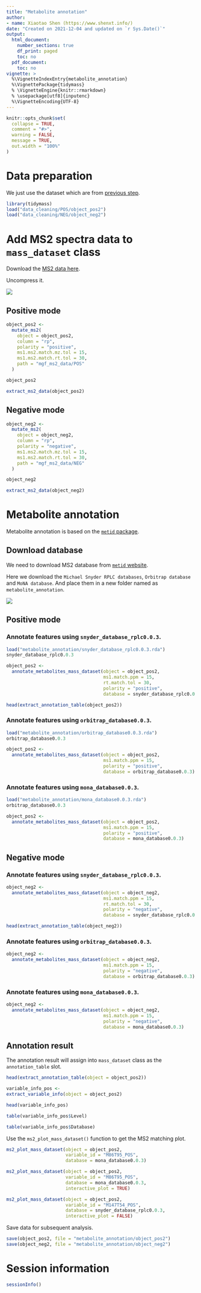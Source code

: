 ```yaml
---
title: "Metabolite annotation"
author:
- name: Xiaotao Shen (https://www.shenxt.info/)
date: "Created on 2021-12-04 and updated on `r Sys.Date()`"
output:
  html_document:
    number_sections: true
    df_print: paged
    toc: no
  pdf_document:
    toc: no
vignette: >
  %\VignetteIndexEntry{metabolite_annotation}
  %\VignettePackage{tidymass}
  % \VignetteEngine{knitr::rmarkdown}
  % \usepackage[utf8]{inputenc}
  %\VignetteEncoding{UTF-8}
---
```


```r
knitr::opts_chunk$set(
  collapse = TRUE,
  comment = "#>",
  warning = FALSE,
  message = TRUE,
  out.width = "100%"
)
```

# **Data preparation**

We just use the dataset which are from [previous step](https://tidymass.github.io/tidymass/articles/data_cleaning.html).

```r
library(tidymass)
load("data_cleaning/POS/object_pos2")
load("data_cleaning/NEG/object_neg2")
```

# **Add MS2 spectra data to `mass_dataset` class**

Download the [MS2 data here](https://drive.google.com/file/d/1FY3x7q5i1g3oSLaVej__ZaZ4XSX-mWBQ/view?usp=sharing).

Uncompress it.

![](figures/Screen-Shot-7.png)

## Positive mode

```r
object_pos2 <-
  mutate_ms2(
    object = object_pos2,
    column = "rp",
    polarity = "positive",
    ms1.ms2.match.mz.tol = 15,
    ms1.ms2.match.rt.tol = 30,
    path = "mgf_ms2_data/POS"
  )
```

```r
object_pos2
```

```r
extract_ms2_data(object_pos2)
```


## Negative mode

```r
object_neg2 <-
  mutate_ms2(
    object = object_neg2,
    column = "rp",
    polarity = "negative",
    ms1.ms2.match.mz.tol = 15,
    ms1.ms2.match.rt.tol = 30,
    path = "mgf_ms2_data/NEG"
  )
```

```r
object_neg2
```

```r
extract_ms2_data(object_neg2)
```

# **Metabolite annotation**

Metabolite annotation is based on the [`metid` package](https://tidymass.github.io/metid/).

## Download database

We need to download MS2 database from [`metid` website](https://tidymass.github.io/metid/articles/public_databases.html).

Here we download the `Michael Snyder RPLC databases`, `Orbitrap database` and `MoNA database`. And place them in a new folder named as `metabolite_annotation`.

![](figures/Screen-Shot-8.png)

## Positive mode

### Annotate features using `snyder_database_rplc0.0.3`.

```r
load("metabolite_annotation/snyder_database_rplc0.0.3.rda")
snyder_database_rplc0.0.3
```

```r
object_pos2 <-
  annotate_metabolites_mass_dataset(object = object_pos2, 
                                    ms1.match.ppm = 15, 
                                    rt.match.tol = 30, 
                                    polarity = "positive",
                                    database = snyder_database_rplc0.0.3)
```

```r
head(extract_annotation_table(object_pos2))
```

### Annotate features using `orbitrap_database0.0.3`.

```r
load("metabolite_annotation/orbitrap_database0.0.3.rda")
orbitrap_database0.0.3
```

```r
object_pos2 <- 
  annotate_metabolites_mass_dataset(object = object_pos2, 
                                    ms1.match.ppm = 15, 
                                    polarity = "positive",
                                    database = orbitrap_database0.0.3)
```

### Annotate features using `mona_database0.0.3`.

```r
load("metabolite_annotation/mona_database0.0.3.rda")
orbitrap_database0.0.3
```

```r
object_pos2 <- 
  annotate_metabolites_mass_dataset(object = object_pos2, 
                                    ms1.match.ppm = 15, 
                                    polarity = "positive",
                                    database = mona_database0.0.3)
```

## Negative mode

### Annotate features using `snyder_database_rplc0.0.3`.

```r
object_neg2 <- 
  annotate_metabolites_mass_dataset(object = object_neg2, 
                                    ms1.match.ppm = 15, 
                                    rt.match.tol = 30,
                                    polarity = "negative",
                                    database = snyder_database_rplc0.0.3)
```

```r
head(extract_annotation_table(object_neg2))
```

### Annotate features using `orbitrap_database0.0.3`.

```r
object_neg2 <- 
  annotate_metabolites_mass_dataset(object = object_neg2, 
                                    ms1.match.ppm = 15, 
                                    polarity = "negative",
                                    database = orbitrap_database0.0.3)
```

### Annotate features using `mona_database0.0.3`.

```r
object_neg2 <- 
  annotate_metabolites_mass_dataset(object = object_neg2, 
                                    ms1.match.ppm = 15, 
                                    polarity = "negative",
                                    database = mona_database0.0.3)
```


## Annotation result

The annotation result will assign into `mass_dataset` class as the `annotation_table` slot.

```r
head(extract_annotation_table(object = object_pos2))
```

```r
variable_info_pos <- 
extract_variable_info(object = object_pos2)
```

```r
head(variable_info_pos)
```

```r
table(variable_info_pos$Level)
```

```r
table(variable_info_pos$Database)
```

Use the `ms2_plot_mass_dataset()` function to get the MS2 matching plot.

```r
ms2_plot_mass_dataset(object = object_pos2, 
                      variable_id = "M86T95_POS", 
                      database = mona_database0.0.3)
```

```r
ms2_plot_mass_dataset(object = object_pos2, 
                      variable_id = "M86T95_POS", 
                      database = mona_database0.0.3, 
                      interactive_plot = TRUE)
```

```r
ms2_plot_mass_dataset(object = object_pos2, 
                      variable_id = "M147T54_POS", 
                      database = snyder_database_rplc0.0.3, 
                      interactive_plot = FALSE)
```

Save data for subsequent analysis.

```r
save(object_pos2, file = "metabolite_annotation/object_pos2")
save(object_neg2, file = "metabolite_annotation/object_neg2")
```

# **Session information**

```r
sessionInfo()
```
